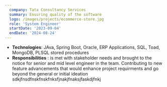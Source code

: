 ```yaml
---
  company: Tata Consultancy Services
  summary: Ensuring quality of the software 
  logo: /images/projects/ecommerce-store.jpg
  role: 'System Engineer'
  startDate: '2023-09-04'
  endDate: '2024-08-24'
---
```


- **Technologies**: JAva, Spring Boot, Oracle, ERP Applications, SQL, Toad, MongoDB, PLSQL stored procedures
- **Responsibilities** : is met with stakeholder needs and brought to the notice for senior and mid level engineer in the team. Contributing to new feature advancements that would enhance project requirments and go beyond the general or initial ideation sdkjfnsdfnskfnskfnksfjnakjfnaksjfaskdjfnkj
